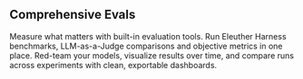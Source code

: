 ## Comprehensive Evals

Measure what matters with built-in evaluation tools. Run Eleuther Harness benchmarks, LLM-as-a-Judge comparisons and objective metrics in one place. Red-team your models, visualize results over time, and compare runs across experiments with clean, exportable dashboards.
